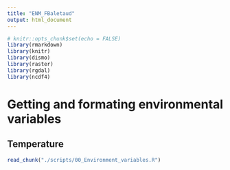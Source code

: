 ```yaml
---
title: "ENM_FBaletaud"
output: html_document
---
```

```r
# knitr::opts_chunk$set(echo = FALSE)
library(rmarkdown)
library(knitr)
library(dismo)
library(raster)
library(rgdal)
library(ncdf4)

```

# Getting and formating environmental variables

## Temperature

```r
read_chunk("./scripts/00_Environment_variables.R")

```

```r

```
